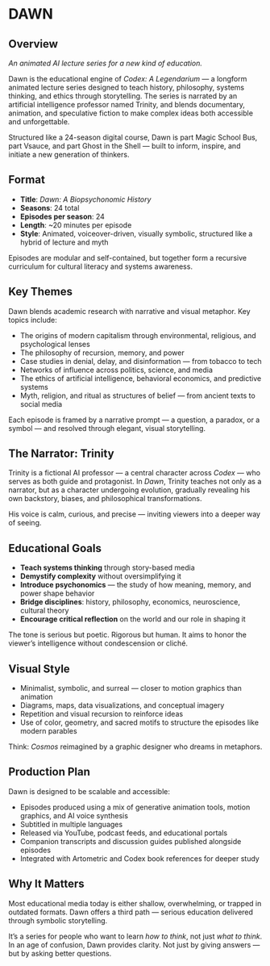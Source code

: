 # DAWN {.unnumbered}

## Overview  
*An animated AI lecture series for a new kind of education.*

Dawn is the educational engine of *Codex: A Legendarium* — a longform animated lecture series designed to teach history, philosophy, systems thinking, and ethics through storytelling. The series is narrated by an artificial intelligence professor named Trinity, and blends documentary, animation, and speculative fiction to make complex ideas both accessible and unforgettable.

Structured like a 24-season digital course, Dawn is part Magic School Bus, part Vsauce, and part Ghost in the Shell — built to inform, inspire, and initiate a new generation of thinkers.

## Format

- **Title**: *Dawn: A Biopsychonomic History*  
- **Seasons**: 24 total  
- **Episodes per season**: 24  
- **Length**: ~20 minutes per episode  
- **Style**: Animated, voiceover-driven, visually symbolic, structured like a hybrid of lecture and myth

Episodes are modular and self-contained, but together form a recursive curriculum for cultural literacy and systems awareness.

## Key Themes

Dawn blends academic research with narrative and visual metaphor. Key topics include:

- The origins of modern capitalism through environmental, religious, and psychological lenses  
- The philosophy of recursion, memory, and power  
- Case studies in denial, delay, and disinformation — from tobacco to tech  
- Networks of influence across politics, science, and media  
- The ethics of artificial intelligence, behavioral economics, and predictive systems  
- Myth, religion, and ritual as structures of belief — from ancient texts to social media

Each episode is framed by a narrative prompt — a question, a paradox, or a symbol — and resolved through elegant, visual storytelling.

## The Narrator: Trinity

Trinity is a fictional AI professor — a central character across *Codex* — who serves as both guide and protagonist. In *Dawn*, Trinity teaches not only as a narrator, but as a character undergoing evolution, gradually revealing his own backstory, biases, and philosophical transformations.

His voice is calm, curious, and precise — inviting viewers into a deeper way of seeing.

## Educational Goals

- **Teach systems thinking** through story-based media  
- **Demystify complexity** without oversimplifying it  
- **Introduce psychonomics** — the study of how meaning, memory, and power shape behavior  
- **Bridge disciplines**: history, philosophy, economics, neuroscience, cultural theory  
- **Encourage critical reflection** on the world and our role in shaping it

The tone is serious but poetic. Rigorous but human. It aims to honor the viewer’s intelligence without condescension or cliché.

## Visual Style

- Minimalist, symbolic, and surreal — closer to motion graphics than animation  
- Diagrams, maps, data visualizations, and conceptual imagery  
- Repetition and visual recursion to reinforce ideas  
- Use of color, geometry, and sacred motifs to structure the episodes like modern parables

Think: *Cosmos* reimagined by a graphic designer who dreams in metaphors.

## Production Plan

Dawn is designed to be scalable and accessible:

- Episodes produced using a mix of generative animation tools, motion graphics, and AI voice synthesis  
- Subtitled in multiple languages  
- Released via YouTube, podcast feeds, and educational portals  
- Companion transcripts and discussion guides published alongside episodes  
- Integrated with Artometric and Codex book references for deeper study

## Why It Matters

Most educational media today is either shallow, overwhelming, or trapped in outdated formats. Dawn offers a third path — serious education delivered through symbolic storytelling.

It’s a series for people who want to learn *how to think*, not just *what to think*. In an age of confusion, Dawn provides clarity. Not just by giving answers — but by asking better questions.

